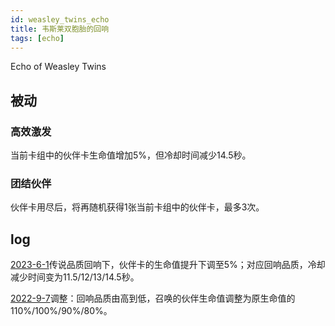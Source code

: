 ```yaml
---
id: weasley_twins_echo
title: 韦斯莱双胞胎的回响
tags: [echo]
---
```


Echo of Weasley Twins

<!--truncate-->

## 被动

### 高效激发

当前卡组中的伙伴卡生命值增加5%，但冷却时间减少14.5秒。

### 团结伙伴

伙伴卡用尽后，将再随机获得1张当前卡组中的伙伴卡，最多3次。


## log

[2023-6-1](/blog/230601-update-annc#adjustment)传说品质回响下，伙伴卡的生命值提升下调至5%；对应回响品质，冷却减少时间变为11.5/12/13/14.5秒。

[2022-9-7](/blog/220907-update-annc#adjustment)调整：回响品质由高到低，召唤的伙伴生命值调整为原生命值的110%/100%/90%/80%。

